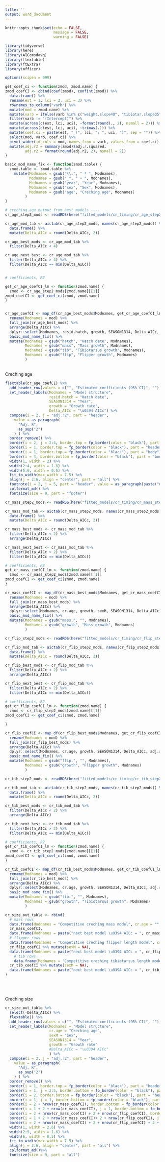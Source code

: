 ```yaml
---
title: ''
output: word_document
---
```


```r
knitr::opts_chunk$set(echo = FALSE,
                      message = FALSE,
                      warning = FALSE)
```


```r

library(tidyverse)
library(here)
library(AICcmodavg)
library(flextable)
library(ftExtra)
library(officer)

options(scipen = 999)
```

```r
get_coef_ci <- function(zmod, zmod.name) {
zmod_coefCI <- cbind(coef(zmod), confint(zmod)) %>% 
  data.frame() %>% 
  rename(est = 1, lci = 2, uci = 3) %>% 
  rownames_to_column("varb") %>% 
  mutate(mod = zmod.name) %>% 
  mutate(varb = ifelse(varb %in% c("weight.slope40", "tibiotar.slope35", "flipper.slope40"), "growth", varb)) %>% 
  filter(varb != "(Intercept)") %>% 
  mutate(across(c(est, lci, uci), ~format(round(., 2), nsmall = 2))) %>% 
  mutate(across(c(est, lci, uci), ~trimws(.))) %>% 
  mutate(coef.ci = paste(est, " (", lci, "; ", uci, ")", sep = "")) %>% 
  select(mod, varb, coef.ci) %>% 
  pivot_wider(id_cols = mod, names_from = varb, values_from = coef.ci) %>% 
  mutate(adj.r2 = summary(zmod)$adj.r.squared,
         adj.r2 = format(round(adj.r2, 2), nsmall = 2))
}

basic_mod_name_fix <- function(zmod.table) {
  zmod.table <- zmod.table %>% 
    mutate(Modnames = gsub("\\.", " * ", Modnames),
           Modnames = gsub("_", " + ", Modnames),
           Modnames = gsub("year", "Year", Modnames),
           Modnames = gsub("sex", "Sex", Modnames),
           Modnames = gsub("age", "Creching age", Modnames)
         )
}
```



```r
# creching age output from best models ----
cr_age_step2_mods <- readRDS(here("fitted_models/cr_timing/cr_age_step2_mods"))

cr_age_mod_tab <- aictab(cr_age_step2_mods, names(cr_age_step2_mods)) %>% 
  data.frame() %>% 
  mutate(Delta_AICc = round(Delta_AICc, 2))

cr_age_best_mods <- cr_age_mod_tab %>%  
  filter(Delta_AICc < 4)

cr_age_next_best <- cr_age_mod_tab %>%  
  filter(Delta_AICc > 4) %>% 
  filter(Delta_AICc == min(Delta_AICc))


# coefficients, R2

get_cr_age_coefCI_lm <- function(zmod.name) {
  zmod <- cr_age_step2_mods[zmod.name][[1]]
zmod_coefCI <- get_coef_ci(zmod, zmod.name)
}


cr_age_coefCI <- map_df(cr_age_best_mods$Modnames, get_cr_age_coefCI_lm) %>%
  rename(Modnames = mod) %>% 
  full_join(cr_age_best_mods) %>% 
  arrange(Delta_AICc) %>% 
  dplyr::select(Modnames, resid.hatch, growth, SEASON1314, Delta_AICc, adj.r2) %>% 
  basic_mod_name_fix() %>% 
  mutate(Modnames = gsub("hatch", "Hatch date", Modnames),
         Modnames = gsub("mass", "Mass growth", Modnames),
         Modnames = gsub("tib", "Tibiotarsus growth", Modnames),
         Modnames = gsub("flip", "Flipper growth", Modnames)
         )

```
<br>
Creching age  
```r

flextable(cr_age_coefCI) %>% 
  add_header_row(values = c("", "Estimated coefficients (95% CI)", ""), colwidths = c(1, 3, 2)) %>% 
  set_header_labels(Modnames = "Model structure",
                    resid.hatch = "Hatch date",
                    SEASON1314 = "Year",
                    growth = "Growth rate",
                    Delta_AICc = "\u0394 AICc") %>% 
  compose(i = 2, j = "adj.r2", part = "header",
    value = as_paragraph(
      "Adj. R",
      as_sup("2")
    ) ) %>% 
  border_remove() %>% 
  border(i = 2, j = 2:4, border.top = fp_border(color = "black"), part = "header") %>% 
  border(i = 1, border.top = fp_border(color = "black"), part = "header") %>% 
  border(i = 1, border.top = fp_border(color = "black"), part = "body") %>% 
  border(i = 4, border.bottom = fp_border(color = "black"), part = "body") %>%
  width(1, width = 2) %>% 
  width(2:4, width = 1.6) %>% 
  width(5:6, width = 0.6) %>% 
  fit_to_width(max_width = 7.5) %>% 
  align(j = 2:6, align = "center", part = "all") %>% 
  footnote(i = 2, j = 5, part = "header", value = as_paragraph(paste("next best model \u0394 AICc =", cr_age_next_best$Delta_AICc[[1]])))%>% 
  colformat_md() %>% 
  fontsize(size = 9, part = "footer")

```



```r

cr_mass_step2_mods <- readRDS(here("fitted_models/cr_timing/cr_mass_step2_mods"))

cr_mass_mod_tab <- aictab(cr_mass_step2_mods, names(cr_mass_step2_mods)) %>% 
  data.frame() %>% 
  mutate(Delta_AICc = round(Delta_AICc, 2))

cr_mass_best_mods <- cr_mass_mod_tab %>%  
  filter(Delta_AICc < 2) %>% 
  arrange(Delta_AICc)

cr_mass_next_best <- cr_mass_mod_tab %>%  
  filter(Delta_AICc > 2) %>% 
  filter(Delta_AICc == min(Delta_AICc))

# coefficients, R2
get_cr_mass_coefCI_lm <- function(zmod.name) {
  zmod <- cr_mass_step2_mods[zmod.name][[1]]
zmod_coefCI <- get_coef_ci(zmod, zmod.name)
}

cr_mass_coefCI <- map_df(cr_mass_best_mods$Modnames, get_cr_mass_coefCI_lm) %>%
  rename(Modnames = mod) %>% 
  full_join(cr_mass_best_mods) %>% 
  arrange(Delta_AICc) %>% 
  dplyr::select(Modnames, cr.age, growth, sexM, SEASON1314, Delta_AICc, adj.r2) %>% 
  basic_mod_name_fix() %>% 
  mutate(Modnames = gsub("mass.", "", Modnames),
         Modnames = gsub("growth", "Mass growth", Modnames)
         )


```



```r

cr_flip_step2_mods <- readRDS(here("fitted_models/cr_timing/cr_flip_step2_mods"))

cr_flip_mod_tab <- aictab(cr_flip_step2_mods, names(cr_flip_step2_mods)) %>% 
  data.frame() %>% 
  mutate(Delta_AICc = round(Delta_AICc, 2))

cr_flip_best_mods <- cr_flip_mod_tab %>%  
  filter(Delta_AICc < 2) %>% 
  arrange(Delta_AICc)

cr_flip_next_best <- cr_flip_mod_tab %>%  
  filter(Delta_AICc > 2) %>% 
  filter(Delta_AICc == min(Delta_AICc))

# coefficients, R2
get_cr_flip_coefCI_lm <- function(zmod.name) {
  zmod <- cr_flip_step2_mods[zmod.name][[1]]
zmod_coefCI <- get_coef_ci(zmod, zmod.name)

}

cr_flip_coefCI <- map_df(cr_flip_best_mods$Modnames, get_cr_flip_coefCI_lm) %>%
  rename(Modnames = mod) %>% 
  full_join(cr_flip_best_mods) %>% 
  arrange(Delta_AICc) %>% 
  dplyr::select(Modnames, cr.age, growth, SEASON1314, Delta_AICc, adj.r2) %>% 
  basic_mod_name_fix() %>%  
  mutate(Modnames = gsub("flip.", "", Modnames),
         Modnames = gsub("growth", "Flipper growth", Modnames)
         )


```

```r

cr_tib_step2_mods <- readRDS(here("fitted_models/cr_timing/cr_tib_step2_mods"))

cr_tib_mod_tab <- aictab(cr_tib_step2_mods, names(cr_tib_step2_mods)) %>% 
  data.frame() %>% 
  mutate(Delta_AICc = round(Delta_AICc, 2))

cr_tib_best_mods <- cr_tib_mod_tab %>%  
  filter(Delta_AICc < 2) %>% 
  arrange(Delta_AICc)

cr_tib_next_best <- cr_tib_mod_tab %>%  
  filter(Delta_AICc > 2) %>% 
  filter(Delta_AICc == min(Delta_AICc))

# coefficients, R2
get_cr_tib_coefCI_lm <- function(zmod.name) {
  zmod <- cr_tib_step2_mods[zmod.name][[1]]
zmod_coefCI <- get_coef_ci(zmod, zmod.name)
}

cr_tib_coefCI <- map_df(cr_tib_best_mods$Modnames, get_cr_tib_coefCI_lm) %>%
  rename(Modnames = mod) %>% 
  full_join(cr_tib_best_mods) %>% 
  arrange(Delta_AICc) %>% 
  dplyr::select(Modnames, cr.age, growth, SEASON1314, Delta_AICc, adj.r2) %>% 
  basic_mod_name_fix() %>%  
  mutate(Modnames = gsub("tib.", "", Modnames),
         Modnames = gsub("growth", "Tibiotarsus growth", Modnames)
         )


```



```r

cr_size_out_table <- rbind(
  # mass rows
  data.frame(Modnames = "Competitive creching mass model", cr.age = "", growth = "", sexM = "", SEASON1314 = "", Delta_AICc = "", adj.r2 = ""),
  cr_mass_coefCI,
  data.frame(Modnames = paste("next best model \u0394 AICc = ", cr_mass_next_best$Delta_AICc[[1]]), cr.age = "", growth = "", sexM = "", SEASON1314 = "", Delta_AICc = "", adj.r2 = ""),
  # flipper rows
  data.frame(Modnames = "Competitive creching flipper length model", cr.age = "", growth = "", sexM = "", SEASON1314 = "", Delta_AICc = "", adj.r2 = ""),
  cr_flip_coefCI %>% mutate(sexM = NA),
  data.frame(Modnames = paste("next best model \u0394 AICc = ", cr_flip_next_best$Delta_AICc[[1]]), cr.age = "", growth = "", sexM = "", SEASON1314 = "", Delta_AICc = "", adj.r2 = ""),
    # tib rows
    data.frame(Modnames = "Competitive creching tibiotarsus length models", cr.age = "", growth = "", sexM = "", SEASON1314 = "", Delta_AICc = "", adj.r2 = ""),
  cr_tib_coefCI %>% mutate(sexM = NA),
  data.frame(Modnames = paste("next best model \u0394 AICc = ", cr_tib_next_best$Delta_AICc[[1]]), cr.age = "", growth = "", sexM = "", SEASON1314 = "", Delta_AICc = "", adj.r2 = "")
)

```
   
<br>
<br>
   

Creching size  
```r
cr_size_out_table %>% 
  select(-Delta_AICc) %>% 
  flextable() %>% 
  add_header_row(values = c("", "Estimated coefficients (95% CI)", ""), colwidths = c(1, 4, 1)) %>% 
  set_header_labels(Modnames = "Model structure",
                    cr.age = "Creching age",
                    sexM = "Sex",
                    SEASON1314 = "Year",
                    growth = "Growth rate"
                    #Delta_AICc = "\u0394 AICc"
                    ) %>% 
  compose(i = 2, j = "adj.r2", part = "header",
    value = as_paragraph(
      "Adj. R",
      as_sup("2")
    ) ) %>% 
  border_remove() %>% 
  border(i = 1, border.top = fp_border(color = "black"), part = "header") %>% # header top border
  border(i = 1, j = 2:5, border.bottom = fp_border(color = "black"), part = "header") %>% # coefs cols border bottom
  border(i = 2, border.bottom = fp_border(color = "black"), part = "header") %>% # header border bottom
  border(i = 1, j = 1, border.bottom = fp_border(color = "black"), part = "body") %>% # mass top sub border
  border(i = 2 + nrow(cr_mass_coefCI), border.bottom = fp_border(color = "black"), part = "body") %>% # mass bottom border
  border(i = 1 + 2 + nrow(cr_mass_coefCI), j = 1, border.bottom = fp_border(color = "black"), part = "body") %>% # flipper top sub border
  border(i = 2 + nrow(cr_mass_coefCI) + 2 + nrow(cr_flip_coefCI), border.bottom = fp_border(color = "black"), part = "body") %>% # flipper bottom border
  border(i = 1 + 2 + nrow(cr_mass_coefCI)+ 2 + nrow(cr_flip_coefCI), j = 1, border.bottom = fp_border(color = "black"), part = "body") %>% # tib top sub border
  border(i = 2 + nrow(cr_mass_coefCI) + 2 + nrow(cr_flip_coefCI) + 2 + nrow(cr_tib_coefCI), border.bottom = fp_border(color = "black"), part = "body") %>% # tib bottom border
  width(1, width = 2.6) %>% 
  width(2:5, width = 1.6) %>% 
  width(6, width = 0.5) %>% 
  fit_to_width(max_width = 7.5) %>% 
  align(j = 2:6, align = "center", part = "all") %>% 
  colformat_md()%>% 
  fontsize(size = 9, part = "all")

```
